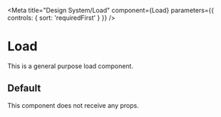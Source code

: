 
<Meta
  title="Design System/Load"
  component={Load}
  parameters={{
    controls: { sort: 'requiredFirst' }
  }}
/>

# Load

This is a general purpose load component.

## Default

This component does not receive any props.

<Canvas>
  <Story story={stories.Default} />
</Canvas>
